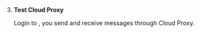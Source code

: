 <PlatformWrapper platform="web">

3. **Test Cloud Proxy**

    Login to <Vg k="MESS" />, you send and receive messages through Cloud Proxy.
  
</PlatformWrapper>
